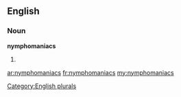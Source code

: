 ==English==

===Noun===
'''nymphomaniacs'''

# {{plural of|[[nymphomaniac]]}}

[[Category:English plurals]]

[[ar:nymphomaniacs]]
[[fr:nymphomaniacs]]
[[my:nymphomaniacs]]
